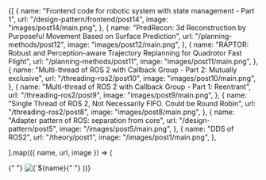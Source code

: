 
<Cards>
  {[
    {
      name: "Frontend code for robotic system with state management - Part 1",
      url: "/design-pattern/frontend/post14",
      image: "images/post14/main.png",
    },
    {
      name: "PredRecon: 3d Reconstruction by Purposeful Movement Based on Surface Prediction",
      url: "/planning-methods/post12",
      image: "images/post12/main.png",
    },
    {
      name: "RAPTOR: Robust and Perception-aware Trajectory Replanning for Quadrotor Fast Flight",
      url: "/planning-methods/post11",
      image: "images/post11/main.png",
    },
    {
      name: "Multi-thread of ROS 2 with Callback Group - Part 2: Mutually exclusive",
      url: "/threading-ros2/post10",
      image: "images/post10/main.png",
    },
    {
      name: "Multi-thread of ROS 2 with Callback Group - Part 1: Reentrant",
      url: "/threading-ros2/post9",
      image: "images/post9/main.png",
    },
    {
      name: "Single Thread of ROS 2, Not Necessarily FIFO. Could be Round Robin",
      url: "/threading-ros2/post8",
      image: "images/post8/main.png",
    },
    {
      name: "Adapter pattern of ROS: separation from core",
      url: "/design-pattern/post5",
      image: "/images/post5/main.png",
    },
    {
      name: "DDS of ROS2",
      url: "/theory/post1",
      image: "/images/post1/main.png",
    },

].map(({ name, url, image }) => (

<Card key={name} image arrow target="_blank" title={name} href={url}>
  {" "}
  <img
    src={image}
    alt={`${name} preview`}
    className="object-cover
[aspect-ratio:12/6.3]"
  />{" "}
</Card> ))}

</Cards>
